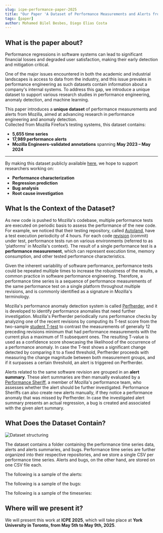 ```yaml
---
slug: icpe-performance-paper-2025
title: "Our Paper 'A Dataset of Performance Measurements and Alerts from Mozilla (Data Artifact)' Accepted at ICPE'25 🎉"
tags: [paper]
author: Mohamed Bilel Besbes, Diego Elias Costa
---
```



## What is the paper about?

Performance regressions in software systems can lead to significant financial losses and degraded user satisfaction, making their early detection and mitigation critical. 

One of the major issues encountered in both the academic and industrial landscapes is access to data from the industry, and this issue prevales in performance engineering as such datasets contain information about a company's internal systems. To address this gap, we introduce a unique dataset to support various research studies in performance engineering, anomaly detection, and machine learning. 

This paper introduces a **unique dataset** of performance measurements and alerts from Mozilla, aimed at advancing research in performance engineering and anomaly detection.  
Collected from Mozilla Firefox’s testing systems, this dataset contains:  
- **5,655 time series**  
- **17,989 performance alerts**  
- **Mozilla Engineers-validated annotations** spanning **May 2023 – May 2024**  

<!--truncate-->
---

By making this dataset publicly available [here](https://doi.org/10.5281/zenodo.14642238), we hope to support researchers working on:  
- **Performance characterization**  
- **Regression prediction**  
- **Bug analysis**
- **Root cause investigation**  


## What Is the Context of the Dataset?

As new code is pushed to Mozilla's codebase, multiple performance tests are executed on periodic basis to assess the performance of the new code. For example, we noticed that their testing repository, called [Autoland](https://hg.mozilla.org/integration/autoland/), have a test execution periodicity of 4 hours.
For each code [revision](https://wiki.mercurial-scm.org/Revision) (commit) under test, performance tests run on various environments (referred to as 'platforms' in Mozilla's context). 
The result of a single performance test is a **performance measurement**, which can represent execution time, memory consumption, and other tested performance characteristics.   

Given the inherent variability of software performance, performance tests could be repeated multiple times to increase the robustness of the results, a common practice in software performance engineering.
Therefore, a performance time series is a sequence of performance measurements of the same performance test on a single platform throughout multiple revisions, and is commonly identified as a signature in Mozilla's terminology. 

Mozilla's performance anomaly detection system is called [Perfherder](https://treeherder.mozilla.org/perfherder/alerts?hideDwnToInv=1&page=1), and it is developed to identify performance anomalies that need further investigation. 
Mozilla's Perfherder periodically runs performance checks by analyzing one of the recent revisions by computing its T-test score from the two-sample [student T-test](http://jstor.org/stable/2331554) to contrast the measurements of generally 12 preceding revisions minimum that had performance measurements with the current plus a maximum of 11 subsequent ones.
The resulting T-value is used as a confidence score showcasing the likelihood of the occurrence of a performance anomaly.
In case the T-test shows a significant change detected by comparing it to a fixed threshold, Perfherder proceeds with measuring the change magnitude between both measurement groups, and if it surpasses a certain threshold, an alert is triggered on Perfherder.

Alerts related to the same software revision are grouped in an **alert summary**. These alert summaries are then manually evaluated by a [Performance Sheriff](https://firefox-source-docs.mozilla.org/testing/perfdocs/perf-sheriffing.html), a member of Mozilla's performance team, who assesses whether the alert should be further investigated. 
Performance Sheriffs can also create new alerts manually, if they notice a performance anomaly that was missed by Perfherder. 
In case the investigated alert summary presents an actual regression, a bug is created and associated with the given alert summary.

## What Does the Dataset Contain? 

![Dataset structuring](../static/img/class_diagram.png)

The dataset contains a folder containing the performance time series data, alerts and alerts summaries, and bugs. Performance time series are further organized into their respective repositories, and we store a single CSV per performance time series. Alerts and bugs, on the other hand, are stored on one CSV file each.  

The following is a sample of the alerts:  

<CSVTable filePath="https://realiselab.github.io/other/alerts_data.csv" />

The following is a sample of the bugs:

<CSVTable filePath="https://realiselab.github.io/other/bugs_data.csv" />

The following is a sample of the timeseries:  

<CSVTable filePath="https://realiselab.github.io/other/sample_timeseries_data.csv" />

## Where will we present it?

We will present this work at **ICPE 2025**, which will take place at **York University in Toronto, from May 5th to May 9th, 2025**.  
